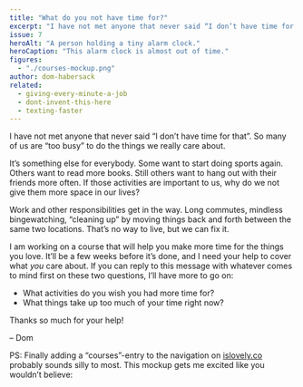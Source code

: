 ```yaml
---
title: "What do you not have time for?"
excerpt: "I have not met anyone that never said “I don’t have time for that”. So many of us are “too busy” to do the things we really care about."
issue: 7
heroAlt: "A person holding a tiny alarm clock."
heroCaption: "This alarm clock is almost out of time."
figures:
  - "./courses-mockup.png"
author: dom-habersack
related:
  - giving-every-minute-a-job
  - dont-invent-this-here
  - texting-faster
---
```


I have not met anyone that never said “I don’t have time for that”. So many of us are “too busy” to do the things we really care about.

It’s something else for everybody. Some want to start doing sports again. Others want to read more books. Still others want to hang out with their friends more often. If those activities are important to us, why do we not give them more space in our lives?

Work and other responsibilities get in the way. Long commutes, mindless bingewatching, “cleaning up” by moving things back and forth between the same two locations. That’s no way to live, but we can fix it.

I am working on a course that will help you make more time for the things you love. It’ll be a few weeks before it’s done, and I need your help to cover what _you_ care about. If you can reply to this message with whatever comes to mind first on these two questions, I’ll have more to go on:

- What activities do you wish you had more time for?
- What things take up too much of your time right now?

Thanks so much for your help!

– Dom

PS: Finally adding a “courses”-entry to the navigation on [islovely.co](/) probably sounds silly to most. This mockup gets me excited like you wouldn’t believe:

<Figure
  alt="A screenshot of this website, showing a new courses-section"
  fluid={props.figures['courses-mockup']}
/>
